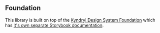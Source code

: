
<Meta title="Welcome" />

## Foundation

This library is built on top of the [Kyndryl Design System Foundation](https://github.com/kyndryl-design-system/foundation) which has [it's own separate Storybook documentation](https://kyndryl-design-system.github.io/foundation/).

